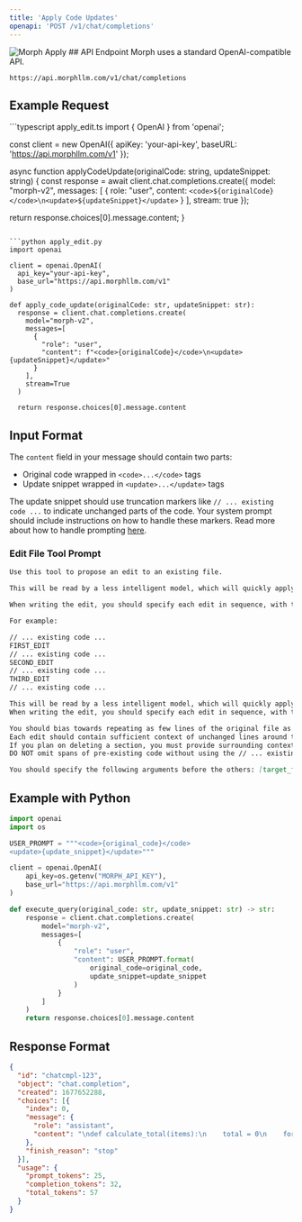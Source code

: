 ```yaml
---
title: 'Apply Code Updates'
openapi: 'POST /v1/chat/completions'
---
```


<Card>
  <img src="/images/edit.jpg" alt="Morph Apply" className="w-full" />
</Card>
## API Endpoint
Morph uses a standard OpenAI-compatible API.


```
https://api.morphllm.com/v1/chat/completions
```

## Example Request

<CodeGroup>
```typescript apply_edit.ts
import { OpenAI } from 'openai';

const client = new OpenAI({
  apiKey: 'your-api-key',
  baseURL: 'https://api.morphllm.com/v1'
});

async function applyCodeUpdate(originalCode: string, updateSnippet: string) {
  const response = await client.chat.completions.create({
    model: "morph-v2",
    messages: [
      {
        role: "user",
        content: `<code>${originalCode}</code>\n<update>${updateSnippet}</update>`
      }
    ],
    stream: true
  });
  
  return response.choices[0].message.content;
}
```

```python apply_edit.py
import openai

client = openai.OpenAI(
  api_key="your-api-key",
  base_url="https://api.morphllm.com/v1"
)

def apply_code_update(originalCode: str, updateSnippet: str):
  response = client.chat.completions.create(
    model="morph-v2",
    messages=[
      {
        "role": "user",
        "content": f"<code>{originalCode}</code>\n<update>{updateSnippet}</update>"
      }
    ],
    stream=True
  )
  
  return response.choices[0].message.content
```
</CodeGroup>

## Input Format

The `content` field in your message should contain two parts:
- Original code wrapped in `<code>...</code>` tags
- Update snippet wrapped in `<update>...</update>` tags

The update snippet should use truncation markers like `// ... existing code ...` to indicate unchanged parts of the code. Your system prompt should include instructions on how to handle these markers. 
Read more about how to handle prompting [here](/guides/tools).

### Edit File Tool Prompt

```markdown
Use this tool to propose an edit to an existing file.

This will be read by a less intelligent model, which will quickly apply the edit. You should make it clear what the edit is, while also minimizing the unchanged code you write.

When writing the edit, you should specify each edit in sequence, with the special comment // ... existing code ... to represent unchanged code in between edited lines.

For example:

// ... existing code ...
FIRST_EDIT
// ... existing code ...
SECOND_EDIT
// ... existing code ...
THIRD_EDIT
// ... existing code ...

This will be read by a less intelligent model, which will quickly apply the edit. You should make it clear what the edit is, while also minimizing the unchanged code you write.
When writing the edit, you should specify each edit in sequence, with the special comment // ... existing code ... to represent unchanged code in between edited lines.

You should bias towards repeating as few lines of the original file as possible to convey the change.
Each edit should contain sufficient context of unchanged lines around the code you're editing to resolve ambiguity.
If you plan on deleting a section, you must provide surrounding context to indicate the deletion.
DO NOT omit spans of pre-existing code without using the // ... existing code ... comment to indicate its absence.`,

You should specify the following arguments before the others: [target_file]
```


## Example with Python

```python
import openai
import os

USER_PROMPT = """<code>{original_code}</code>
<update>{update_snippet}</update>"""

client = openai.OpenAI(
    api_key=os.getenv("MORPH_API_KEY"),
    base_url="https://api.morphllm.com/v1"
)

def execute_query(original_code: str, update_snippet: str) -> str:
    response = client.chat.completions.create(
        model="morph-v2",
        messages=[
            {
                "role": "user",
                "content": USER_PROMPT.format(
                    original_code=original_code,
                    update_snippet=update_snippet
                )
            }
        ]
    )
    return response.choices[0].message.content
```

## Response Format

```json
{
  "id": "chatcmpl-123",
  "object": "chat.completion",
  "created": 1677652288,
  "choices": [{
    "index": 0,
    "message": {
      "role": "assistant",
      "content": "\ndef calculate_total(items):\n    total = 0\n    for item in items:\n        total += item.price\n    return total * 1.1  # Add 10% tax\n"
    },
    "finish_reason": "stop"
  }],
  "usage": {
    "prompt_tokens": 25,
    "completion_tokens": 32,
    "total_tokens": 57
  }
}
```

